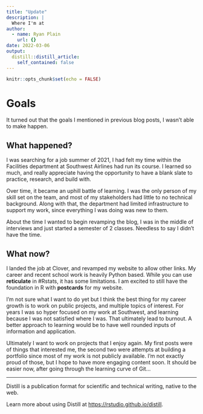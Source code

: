 ```yaml
---
title: "Update"
description: |
  Where I'm at
author:
  - name: Ryan Plain
    url: {}
date: 2022-03-06
output:
  distill::distill_article:
    self_contained: false
---
```



```r
knitr::opts_chunk$set(echo = FALSE)
```

# Goals

It turned out that the goals I mentioned in previous blog posts, I wasn't able to make happen. 

## What happened?

I was searching for a job summer of 2021, I had felt my time within the Facilities department at Southwest Airlines had run its course. I learned so much, and really appreciate having the opportunity to have a blank slate to practice, research, and build with. 

Over time, it became an uphill battle of learning. I was the only person of my skill set on the team, and most of my stakeholders had little to no technical background. Along with that, the department had limited infrastructure to support my work, since everything I was doing was new to them. 

About the time I wanted to begin revamping the blog, I was in the middle of interviews and just started a semester of 2 classes. Needless to say I didn't have the time. 

## What now?

I landed the job at Clover, and revamped my website to allow other links. My career and recent school work is heavily Python based. While you can use **reticulate** in #Rstats, it has some limitations. I am excited to still have the foundation in R with **postcards** for my website. 

I'm not sure what I want to do yet but I think the best thing for my career growth is to work on public projects, and multiple topics of interest. For years I was so hyper focused on my work at Southwest, and learning because I was not satisfied where I was. That ultimately lead to burnout. A better approach to learning would be to have well rounded inputs of information and application. 

Ultimately I want to work on projects that I enjoy again. My first posts were of things that interested me, the second two were attempts at building a portfolio since most of my work is not publicly available. I'm not exactly proud of those, but I hope to have more engaging content soon. It should be easier now, after going through the learning curve of Git...

---

Distill is a publication format for scientific and technical writing, native to the web.

Learn more about using Distill at <https://rstudio.github.io/distill>.



